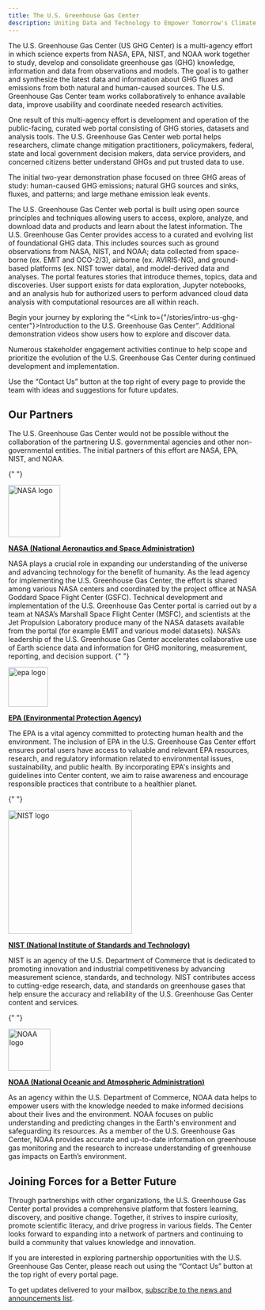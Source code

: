 ```yaml
---
title: The U.S. Greenhouse Gas Center
description: Uniting Data and Technology to Empower Tomorrow's Climate Solutions
---
```



<Block>
  <Prose>
  The U.S. Greenhouse Gas Center (US GHG Center) is a multi-agency effort in which science experts from NASA, EPA, NIST, and NOAA work together to study, develop and consolidate greenhouse gas (GHG) knowledge, information and data from observations and models. The goal is to gather and synthesize the latest data and information about GHG fluxes and emissions from both natural and human-caused sources. The U.S. Greenhouse Gas Center team works collaboratively to enhance available data, improve usability and coordinate needed research activities.  
  
  One result of this multi-agency effort is development and operation of the public-facing, curated web portal consisting of GHG stories, datasets and analysis tools. The U.S. Greenhouse Gas Center web portal helps researchers, climate change mitigation practitioners, policymakers, federal, state and local government decision makers, data service providers, and concerned citizens better understand GHGs and put trusted data to use.
  
  The initial two-year demonstration phase focused on three GHG areas of study: human-caused GHG emissions; natural GHG sources and sinks, fluxes, and patterns; and large methane emission leak events.

  The U.S. Greenhouse Gas Center web portal is built using open source principles and techniques allowing users to access, explore, analyze, and download data and products and learn about the latest information. The U.S. Greenhouse Gas Center provides access to a curated and evolving list of foundational GHG data. This includes sources such as ground observations from NASA, NIST, and NOAA; data collected from space-borne (ex. EMIT and OCO-2/3), airborne (ex. AVIRIS-NG), and ground-based platforms (ex. NIST tower data), and model-derived data and analyses. The portal features stories that introduce themes, topics, data and discoveries.  User support exists for data exploration, Jupyter notebooks, and an analysis hub for authorized users to perform advanced cloud data analysis with computational resources are all within reach.
  
  Begin your journey by exploring the “<Link to={"/stories/intro-us-ghg-center"}>Introduction to the U.S. Greenhouse Gas Center</Link>”. Additional demonstration videos show users how to explore and discover data.
  
  Numerous stakeholder engagement activities continue to help scope and prioritize the evolution of the U.S. Greenhouse Gas Center during continued development and implementation. 
  
  Use the “Contact Us” button at the top right of every page to provide the team with ideas and suggestions for future updates.

  </Prose>
</Block>

<Block>
  <Prose>

## Our Partners

The U.S. Greenhouse Gas Center would not be possible without the collaboration of the partnering U.S. governmental agencies and other non-governmental entities. The initial partners of this effort are NASA, EPA, NIST, and NOAA.

{" "}

<PartnerHeader>
  <a href="https://www.nasa.gov/" target="_blank">
    <Image
      src={new URL("./media/nasa.png", import.meta.url).href}
      alt="NASA logo"
      width="105"
    />
    <p><strong>NASA (National Aeronautics and Space Administration)</strong></p>
  </a>
</PartnerHeader>

 NASA plays a crucial role in expanding our understanding of the universe and advancing technology for the benefit of humanity.  As the lead agency for implementing the U.S. Greenhouse Gas Center, the effort is shared among various NASA centers and coordinated by the project office at NASA Goddard Space Flight Center (GSFC). Technical development and implementation of the U.S. Greenhouse Gas Center portal is carried out by a team at NASA’s Marshall Space Flight Center (MSFC), and scientists at the Jet Propulsion Laboratory produce many of the NASA datasets available from the portal (for example EMIT and various model datasets). NASA’s leadership of the U.S. Greenhouse Gas Center accelerates collaborative use of Earth science data and information for GHG monitoring, measurement, reporting, and decision support. 
{" "}

<PartnerHeader>
<a href="https://www.epa.gov/" target="_blank">
  <Image
    src={new URL("./media/epa.svg", import.meta.url).href}
    alt="epa logo"
    width="80"
  />
  <p><strong>EPA (Environmental Protection Agency)</strong></p>
  </a>
</PartnerHeader>

 The EPA is a vital agency committed to protecting human health and the environment. The inclusion of EPA in the U.S. Greenhouse Gas Center effort ensures portal users have access to valuable and relevant EPA resources, research, and regulatory information related to environmental issues, sustainability, and public health. By incorporating EPA's insights and guidelines into Center content, we aim to raise awareness and encourage responsible practices that contribute to a healthier planet.

{" "}

<PartnerHeader>
  <a href="https://www.nist.gov/" target="_blank">
    <Image
      src={new URL("./media/nist.png", import.meta.url).href}
      alt="NIST logo"
      width="250"
    />
    <p><strong>NIST (National Institute of Standards and Technology)</strong></p>
  </a>
</PartnerHeader>

 NIST is an agency of the U.S. Department of Commerce that is dedicated to promoting innovation and industrial competitiveness by advancing measurement science, standards, and technology. NIST contributes access to cutting-edge research, data, and standards on greenhouse gases that help ensure the accuracy and reliability of the U.S. Greenhouse Gas Center content and services. 

{" "}

<PartnerHeader>
<a href="https://www.noaa.gov/" target="_blank">
  <Image
    src={new URL("./media/noaa.png", import.meta.url).href}
    alt="NOAA logo"
    width="85"
  />
  <p><strong>NOAA (National Oceanic and Atmospheric Administration)</strong></p>
  </a>
</PartnerHeader>

 As an agency within the U.S. Department of Commerce, NOAA data helps to empower users with the knowledge needed to make informed decisions about their lives and the environment. NOAA focuses on public understanding and predicting changes in the Earth's environment and safeguarding its resources. As a member of the U.S. Greenhouse Gas Center, NOAA provides accurate and up-to-date information on greenhouse gas monitoring and the research to increase understanding of greenhouse gas impacts on Earth’s environment.

## Joining Forces for a Better Future

  Through partnerships with other organizations, the U.S. Greenhouse Gas Center portal provides a comprehensive platform that fosters learning, discovery, and positive change. Together, it strives to inspire curiosity, promote scientific literacy, and drive progress in various fields. The Center looks forward to expanding into a network of partners and continuing to build a community that values knowledge and innovation.
  
  If you are interested in exploring partnership opportunities with the U.S. Greenhouse Gas Center, please reach out using the “Contact Us” button at the top right of every portal page.

  To get updates delivered to your mailbox, <a href={SUBSCRIPTION_URL}>subscribe to the news and announcements list</a>.
  </Prose>
</Block>

